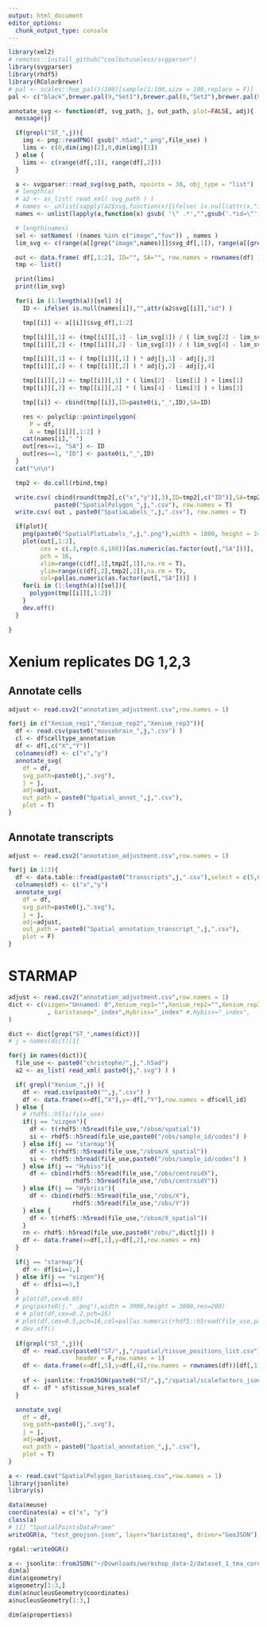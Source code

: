 ```yaml
---
output: html_document
editor_options:
  chunk_output_type: console
---
```



```r
library(xml2)
# remotes::install_github("coolbutuseless/svgparser")
library(svgparser)
library(rhdf5)
library(RColorBrewer)
# pal <- scales::hue_pal()(100)[sample(1:100,size = 100,replace = F)]
pal <- c("black",brewer.pal(9,"Set1"),brewer.pal(8,"Set2"),brewer.pal(9,"Set3"),brewer.pal(9,"Pastel1"),brewer.pal(8,"Pastel2"))
```


```r
annotate_svg <- function(df, svg_path, j, out_path, plot=FALSE, adj){
  message(j)

  if(grepl("ST_",j)){
    img <- png::readPNG( gsub(".h5ad",".png",file_use) )
    lims <- c(0,dim(img)[2],0,dim(img)[1])
  } else {
    lims <- c(range(df[,1]), range(df[,2]))
  }

  a <- svgparser::read_svg(svg_path, npoints = 30, obj_type = "list")
  # length(a)
  # a2 <- as_list( read_xml( svg_path ) )
  # names <- unlist(sapply(a2$svg,function(x){ifelse( is.null(attr(x,"id")),"",attr(x,"id") )}))
  names <- unlist(lapply(a,function(x) gsub( '\" .*',"",gsub('.*id=\"',"",x$svg)) ))

  # length(names)
  sel <- setNames( !(names %in% c("image","fov")) , names )
  lim_svg <- c(range(a[[grep("image",names)]]$svg_df[,1]), range(a[[grep("image",names)]]$svg_df[,2]))

  out <- data.frame( df[,1:2], ID="", SA="", row.names = rownames(df) )
  tmp <- list()

  print(lims)
  print(lim_svg)

  for(i in (1:length(a))[sel] ){
    ID <- ifelse( is.null(names[i]),"",attr(a2$svg[[i]],"id") )

    tmp[[i]] <- a[[i]]$svg_df[,1:2]

    tmp[[i]][,1] <- (tmp[[i]][,1] - lim_svg[1]) / ( lim_svg[2] - lim_svg[1] )
    tmp[[i]][,2] <- (tmp[[i]][,2] - lim_svg[3]) / ( lim_svg[4] - lim_svg[3] )

    tmp[[i]][,1] <- ( tmp[[i]][,1] ) * adj[j,1] - adj[j,3]
    tmp[[i]][,2] <- ( tmp[[i]][,2] ) * adj[j,2] - adj[j,4]

    tmp[[i]][,1] <- tmp[[i]][,1] * ( lims[2] - lims[1] ) + lims[1]
    tmp[[i]][,2] <- tmp[[i]][,2] * ( lims[4] - lims[3] ) + lims[3]

    tmp[[i]] <- cbind(tmp[[i]],ID=paste0(i,"_",ID),SA=ID)

    res <- polyclip::pointinpolygon(
      P = df,
      A = tmp[[i]][,1:2] )
    cat(names[i]," ")
    out[res==1, "SA"] <- ID
    out[res==1, "ID"] <- paste0(i,"_",ID)
  }
  cat("\n\n")

  tmp2 <- do.call(rbind,tmp)

  write.csv( cbind(round(tmp2[,c("x","y")],3),ID=tmp2[,c("ID")],SA=tmp2[,c("SA")] ) ,
             paste0("SpatialPolygon_",j,".csv"), row.names = T)
  write.csv( out , paste0("SpatiaLabels_",j,".csv"), row.names = T)

  if(plot){
    png(paste0("SpatialPlotLabels_",j,".png"),width = 1800, height = 2400, res=200)
    plot(out[,1:2],
         cex = c(.3,rep(0.6,100))[as.numeric(as.factor(out[,"SA"]))],
         pch = 16,
         xlim=range(c(df[,1],tmp2[,1]),na.rm = T),
         ylim=range(c(df[,2],tmp2[,2]),na.rm = T),
         col=pal[as.numeric(as.factor(out[,"SA"]))] )
    for(i in (1:length(a))[sel]){
      polygon(tmp[[i]][,1:2])
    }
    dev.off()
  }

}
```


# Xenium replicates DG 1,2,3

## Annotate cells

```r
adjust <- read.csv2("annotation_adjustment.csv",row.names = 1)

for(j in c("Xenium_rep1","Xenium_rep2","Xenium_rep3")){
  df <- read.csv(paste0("mousebrain_",j,".csv") )
  cl <- df$celltype_annotation
  df <- df[,c("X","Y")]
  colnames(df) <- c("x","y")
  annotate_svg(
    df = df,
    svg_path=paste0(j,".svg"),
    j = j,
    adj=adjust,
    out_path = paste0("Spatial_annot_",j,".csv"),
    plot = T)
}
```


## Annotate transcripts

```r
adjust <- read.csv2("annotation_adjustment.csv",row.names = 1)

for(j in 1:3){
  df <- data.table::fread(paste0("transcripts",j,".csv"),select = c(5,6))
  colnames(df) <- c("x","y")
  annotate_svg(
    df = df,
    svg_path=paste0(j,".svg"),
    j = j,
    adj=adjust,
    out_path = paste0("Spatial_annotation_transcript_",j,".csv"),
    plot = F)
}
```


# STARMAP

```r
adjust <- read.csv2("annotation_adjustment.csv",row.names = 1)
dict <- c(vizgen="Unnamed: 0",Xenium_rep1="",Xenium_rep2="",Xenium_rep3="",starmap="NAME",osmfish="CellID",exseq="_index",smfish="cellID",ST_FFPE="_index",ST_FISH="_index",ST_FF="_index", allen_merFISH = "_index"
           , baristaseq="_index",Hybriss="_index" #,Hybiss="_index",
)

dict <- dict[grep("ST_",names(dict))]
# j = names(dict)[1]

for(j in names(dict)){
  file_use <- paste0("christophe/",j,".h5ad")
  a2 <- as_list( read_xml( paste0(j,".svg") ) )

  if( grepl("Xenium_",j) ){
    df <- read.csv(paste0("",j,".csv") )
    df <- data.frame(x=df[,"X"],y=-df[,"Y"],row.names = df$cell_id)
  } else {
    # rhdf5::h5ls(file_use)
    if(j == "vizgen"){
      df <- t(rhdf5::h5read(file_use,"/obsm/spatial"))
      si <- rhdf5::h5read(file_use,paste0("/obs/sample_id/codes") )
    } else if(j == "starmap"){
      df <- t(rhdf5::h5read(file_use,"/obsm/X_spatial"))
      si <- rhdf5::h5read(file_use,paste0("/obs/sample_id/codes") )
    } else if(j == "Hybiss"){
      df <- cbind(rhdf5::h5read(file_use,"/obs/centroidX"),
                  rhdf5::h5read(file_use,"/obs/centroidY"))
    } else if(j == "Hybriss"){
      df <- cbind(rhdf5::h5read(file_use,"/obs/X"),
                  rhdf5::h5read(file_use,"/obs/Y"))
    } else {
      df <- t(rhdf5::h5read(file_use,"/obsm/X_spatial"))
    }
    rn <- rhdf5::h5read(file_use,paste0("/obs/",dict[j]) )
    df <- data.frame(x=df[,1],y=df[,2],row.names = rn)
  }

  if(j == "starmap"){
    df <- df[si==1,]
  } else if(j == "vizgen"){
    df <- df[si==3,]
  }
  # plot(df,cex=0.05)
  # png(paste0(j,"_.png"),width = 3000,height = 3000,res=200)
  # # plot(df,cex=0.2,pch=16)
  # plot(df,cex=0.5,pch=16,col=pal[as.numeric(rhdf5::h5read(file_use,paste0("/obs/Main cluster/codes")))+2])
  # dev.off()
  
  if(grepl("ST_",j)){
    df <- read.csv(paste0("ST/",j,"/spatial/tissue_positions_list.csv"),
                   header = F,row.names = 1)
    df <- data.frame(x=df[,5],y=df[,4],row.names = rownames(df))[df[,1]==1,]
 
    sf <- jsonlite::fromJSON(paste0("ST/",j,"/spatial/scalefactors_json.json"))
    df <- df * sf$tissue_hires_scalef
  }

  annotate_svg(
    df = df,
    svg_path=paste0(j,".svg"),
    j = j,
    adj=adjust,
    out_path = paste0("Spatial_annotation_",j,".csv"),
    plot = T)
}
```



```r
a <- read.csv("SpatialPolygon_baristaseq.csv",row.names = 1)
library(jsonlite)
library(s)

data(meuse)
coordinates(a) = c("x", "y")
class(a)
# [1] "SpatialPointsDataFrame"
writeOGR(a, "test_geojson.json", layer="baristaseq", driver="GeoJSON")

rgdal::writeOGR()

a <- jsonlite::fromJSON("~/Downloads/workshop_data-2/dataset_1_tma_cores/5_10B.json")
dim(a)
dim(a$geometry)
a$geometry[1:3,]
dim(a$nucleusGeometry$coordinates)
a$nucleusGeometry[1:3,]

dim(a$properties$)



```


